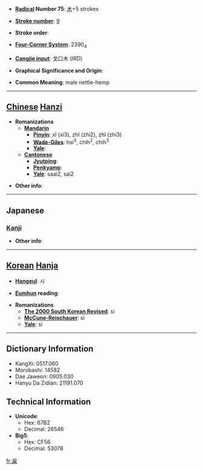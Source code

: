 * '''[[Wiktionary:Chinese radical index| Radical]] Number 75''': [[Wiktionary:Chinese radical index 木|木]]+5 strokes

* '''[[Wiktionary:Chinese total strokes index|Stroke number]]''': [[Wiktionary:Chinese total strokes index 9|9]]

* '''Stroke order''': 

* '''[[Wiktionary:Chinese four corner index|Four-Corner System]]''': 2390<sub>4</sub>

* '''[[Wiktionary:Chinese Cangjie index|Cangjie input]]''': 戈口木 (IRD)

* '''Graphical Significance and Origin''': 

* '''Common Meaning''': male nettle-hemp

----

== [[Chinese]] [[Hanzi]] ==

* '''Romanizations'''
** '''[[Mandarin]]'''
*** '''[[Pinyin]]''': xǐ (xi3), zhí (zhi2), zhǐ (zhi3)
*** '''[[Wade-Giles]]''': hsi<sup>3</sup>, chih<sup>2</sup>, chih<sup>3</sup>
*** '''[[Yale]]''': 
** '''[[Cantonese]]'''
*** '''[[Jyutping]]''':
*** '''[[Penkyamp]]''': 
*** '''[[Yale]]''': saai2, sai2

* '''Other info''': 

----

==Japanese==
===[[Kanji]]===
{{kanji|on readings=[[し]] (shi)|kun readings=[[からむし]] (karamushi)}}

* '''Other info''':  

----

== [[Korean]] [[Hanja]] ==

* '''[[Hangeul]]''': 시

* '''[[Eumhun]] reading''': 

* '''Romanizations'''
** '''[[The 2000 South Korean Revised Romanization|The 2000 South Korean Revised]]''': si
** '''[[McCune-Reischauer]]''': si
** '''[[Yale]]''': si

----

== Dictionary Information ==

* KangXi: 0517.060
* Morobashi: 14582
* Dae Jaweon: 0905.030
* Hanyu Da Zidian: 21191.070

== Technical Information ==

* '''Unicode''':
** Hex: 67B2
** Decimal: 26546
* '''Big5''':
** Hex: CF56
** Decimal: 53078

[[fr:枲]]